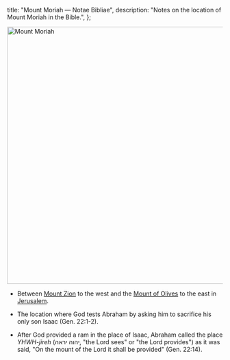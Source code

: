   title: "Mount Moriah — Notae Bibliae",
  description: "Notes on the location of Mount Moriah in the Bible.",
};

<Initial text="Mount Moriah" />

<Image
  className="sepia rounded"
  src="/places/mount_moriah.jpg"
  alt="Mount Moriah"
  width="600"
  height="600"
/>

- Between [Mount Zion](/places/old-testament/2-samuel/mount-zion) to the west and the [Mount of Olives](/places/old-testament/2-samuel/mount-of-olives) to the east in [Jerusalem](/places/old-testament/genesis/jerusalem).

- The location where God tests Abraham by asking him to sacrifice his only son Isaac (Gen. 22:1-2).

- After God provided a ram in the place of Isaac, Abraham called the place *YHWH-jireh* (יהוה יראה, "the Lord sees" or "the Lord provides") as it was said, "On the mount of the Lord it shall be provided" (Gen. 22:14).
